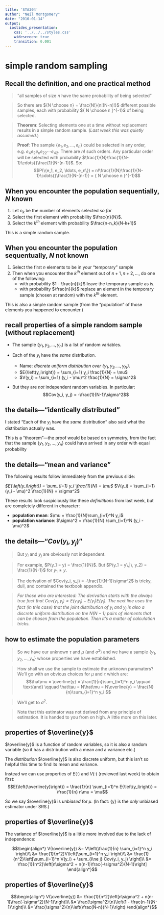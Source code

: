 ```yaml
---
title: 'STA304'
author: "Neil Montgomery"
date: "2016-01-14"
output: 
  ioslides_presentation: 
    css: '../../../styles.css' 
    widescreen: true 
    transition: 0.001
---
```

\newcommand{\E}[1]{E{\left(#1\right)}}
\newcommand{\flist}[2]{\{#1_1, #1_2, \ldots, #1_#2\}}
\renewcommand{\bar}[1]{\overline{#1}}


# simple random sampling

## Recall the definition, and one practical method { .build }

> "all samples of size $n$ have the same probability of being selected"

> So there are ${N \choose n} = \frac{N!}{n!(N-n)!}$ different possible samples, each with probability ${ N \choose n }^{-1}$ of being selected.

> **Theorem**: Selecting elements one at a time without replacement results in a simple random sample. (*Last week this was quietly assumed.*)

> **Proof**: The sample $\flist{e}{n}$ could be selected in any order, e.g. $e_4e_2e_ne_{22}\cdots{}e_{42}$. There are $n!$ such orders. Any particular order will be selected with probability $\frac{1}{N}\frac{1}{N-1}\cdots{}\frac{1}{N-(n-1)}$. So:
$$P(\flist{e}{n}) = n!\frac{1}{N}\frac{1}{N-1}\cdots{}\frac{1}{N-(n-1)} = { N \choose n }^{-1}$$

## When you encounter the population sequentially, $N$ known

1. Let $n_k$ be the number of elements selected *so far*
2. Select the first element with probability $\frac{n}{N}$.
3. Select the $k^{th}$ element with probability $\frac{n-n_k}{N-k+1}$
    
This is a simple random sample.

## When you encounter the population sequentually, $N$ not known

1. Select the first $n$ elements to be in your "temporary" sample
2. Then when you encounter the $k^{th}$ element out of $n+1,\, n+2,\,\ldots$, do one of the following:
    + with probability $1 - \frac{n}{k}$ leave the temporary sample as is.
    + with probability $\frac{n}{k}$ replace an element in the temporary sample (chosen at random) with the $k^{th}$ element.
    
This is also a simple random sample (from the "population" of those elements you happened to encounter.)

## recall properties of a simple random sample (without replacement)

* The sample $\flist{y}{n}$ is a list of random variables.

* Each of the $y_i$ have the *same* distribution.
    + Name: *discrete uniform distribution over $\flist{y}{N}$.*
    + $\E{y_i} =  \sum_{i=1} y_i \frac{1}{N} = \mu$
    + $V(y_i) = \sum_{i=1} (y_i - \mu)^2 \frac{1}{N} = \sigma^2$
    
* But they are *not* independent random variables. In particular:
$$Cov(y_i, y_j) = -\frac{1}{N-1}\sigma^2$$

## the details---"identically distributed"

I stated "Each of the $y_i$ have the *same* distribution" also said what the distribution actually was. 

This is a "theorem"---the proof would be based on symmetry, from the fact that the sample $\flist{y}{n}$ could have arrived in any order with equal probability

## the details---"mean and variance"

The following results follow immediately from the previous slide:

*$\E{y_i} =  \sum_{i=1} y_i \frac{1}{N} = \mu$
*$V(y_i) = \sum_{i=1} (y_i - \mu)^2 \frac{1}{N} = \sigma^2$

These results look suspiciously like these *definititions* from last week, but are completely different in character:

* **population mean**: $\mu = \frac{1}{N}\sum_{i=1}^N y_i$
* **population variance**: $\sigma^2 = \frac{1}{N} \sum_{i=1}^N (y_i - \mu)^2$

## the details---"$Cov(y_i, y_j)$"

> But $y_i$ and $y_j$ are obviously not independent. 

> For example, $P(y_1 = y) = \frac{1}{N}$. But $P(y_1 = y\,|\, y_2) = \frac{1}{N-1}$ for $y_1 \ne y$. 

> The derivation of $Cov(y_i, y_j) = -\frac{1}{N-1}\sigma^2$ is tricky, dull, and contained the textbook appendix. 

> *For those who are interested: The derivation starts with the always true fact that $Cov(y_i,y_j) = \E{y_iy_j} - \E{y_i}\E{y_j}$. The next line uses the fact (in this case) that the joint distribution of $y_i$ and $y_j$ is also a discrete uniform distribution on the $N(N-1)$ pairs of elements that can be chosen from the population. Then it's a matter of calculation tricks.*

## how to estimate the population parameters { .build }

> So we have our unknown $\tau$ and $\mu$ (and $\sigma^2$) and we have a sample $\flist{y}{n}$ whose properties we have established. 

> How shall we use the sample to estimate the unknown paramaters? We'll go with an obvious choices for $\mu$ and $\tau$ which are: $$\hat\mu = \bar{y} = \frac{1}{n}\sum_{i=1}^n y_i \qquad \text{and} \qquad \hat\tau = N\hat\mu = N\bar{y} = \frac{N}{n}\sum_{i=1}^n y_i $$ 

> We'll get to $\sigma^2$.

> Note that this estimator was not derived from any principle of estimation. It is handed to you from on high. A little more on this later. 

## properties of $\bar y$ { .build }

$\bar{y}$ is a function of random variables, so it is also a random variable (so it has a distribution with a mean and a variance etc.)

The *distribution* $\bar{y}$ is also discrete uniform, but this isn't so helpful this time to find its mean and variance.

Instead we can use properties of $E(\cdot)$ and $V(\cdot)$ (reviewed last week) to obtain first: $$\E{\bar{y}} = \frac{1}{n} \sum_{i=1}^n \E{y_i} = \frac{1}{n} n\mu = \mu$$

So we say $\bar{y}$ is *unbiased* for $\mu$. (In fact: \bar{y} is the *only* unbiased estimator under SRS.) 

## properties of $\bar{y}$

The variance of $\bar{y}$ is a little more involved due to the lack of independence:

$$\begin{align*}
V(\bar{y}) &= V\left(\frac{1}{n} \sum_{i=1}^n y_i \right)\\
&= \frac{1}{n^2}V\left(\sum_{i=1}^n y_i \right)\\
&= \frac{1}{n^2}\left[\sum_{i=1}^n V(y_i) + \sum_{i\ne j} Cov(y_i, y_j) \right]\\
&= \frac{1}{n^2}\left[n\sigma^2 + n(n-1)\frac{-\sigma^2}{N-1}\right]
\end{align*}$$

## properties of $\bar{y}$

$$\begin{align*}
V(\bar{y}) &= \frac{1}{n^2}\left[n\sigma^2 + n(n-1)\frac{-\sigma^2}{N-1}\right]\\
&= \frac{\sigma^2}{n}\left(1 - \frac{n-1}{N-1}\right)\\
&= \frac{\sigma^2}{n}\left(\frac{N-n}{N-1}\right)
\end{align*}$$


